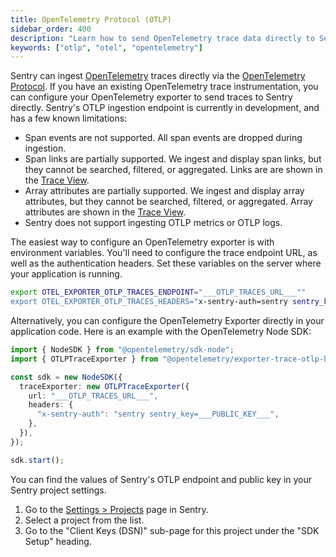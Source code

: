 ```yaml
---
title: OpenTelemetry Protocol (OTLP)
sidebar_order: 400
description: "Learn how to send OpenTelemetry trace data directly to Sentry from OpenTelemetry SDKs."
keywords: ["otlp", "otel", "opentelemetry"]
---
```


<Include name="feature-available-alpha-otlp.mdx" />

Sentry can ingest [OpenTelemetry](https://opentelemetry.io) traces directly via the  [OpenTelemetry Protocol](https://opentelemetry.io/docs/specs/otel/protocol/). If you have an existing OpenTelemetry trace instrumentation, you can configure your OpenTelemetry exporter to send traces to Sentry directly. Sentry's OTLP ingestion endpoint is currently in development, and has a few known limitations:

- Span events are not supported. All span events are dropped during ingestion.
- Span links are partially supported. We ingest and display span links, but they cannot be searched, filtered, or aggregated. Links are are shown in the [Trace View](https://docs.sentry.io/concepts/key-terms/tracing/trace-view/).
- Array attributes are partially supported. We ingest and display array attributes, but they cannot be searched, filtered, or aggregated. Array attributes are shown in the [Trace View](https://docs.sentry.io/concepts/key-terms/tracing/trace-view/).
- Sentry does not support ingesting OTLP metrics or OTLP logs.

The easiest way to configure an OpenTelemetry exporter is with environment variables. You'll need to configure the trace endpoint URL, as well as the authentication headers. Set these variables on the server where your application is running.

```bash {filename: .env}
export OTEL_EXPORTER_OTLP_TRACES_ENDPOINT="___OTLP_TRACES_URL___""
export OTEL_EXPORTER_OTLP_TRACES_HEADERS="x-sentry-auth=sentry sentry_key=___PUBLIC_KEY___"
```

Alternatively, you can configure the OpenTelemetry Exporter directly in your application code. Here is an example with the OpenTelemetry Node SDK:

```typescript {filename: app.ts}
import { NodeSDK } from "@opentelemetry/sdk-node";
import { OTLPTraceExporter } from "@opentelemetry/exporter-trace-otlp-http";

const sdk = new NodeSDK({
  traceExporter: new OTLPTraceExporter({
    url: "___OTLP_TRACES_URL___",
    headers: {
      "x-sentry-auth": "sentry sentry_key=___PUBLIC_KEY___",
    },
  }),
});

sdk.start();
```

You can find the values of Sentry's OTLP endpoint and public key in your Sentry project settings.

1. Go to the [Settings > Projects](https://sentry.io/orgredirect/organizations/:orgslug/settings/projects/) page in Sentry.
2. Select a project from the list.
3. Go to the "Client Keys (DSN)" sub-page for this project under the "SDK Setup" heading.
